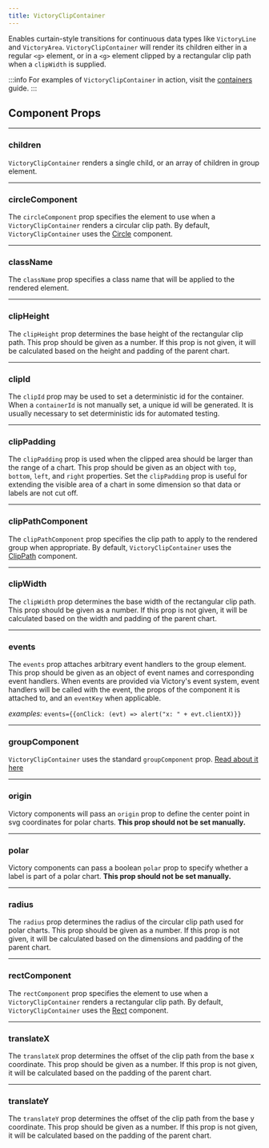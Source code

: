 ```yaml
---
title: VictoryClipContainer
---
```


Enables curtain-style transitions for continuous data types like `VictoryLine` and `VictoryArea`. `VictoryClipContainer` will render its children either in a regular `<g>` element, or in a `<g>` element clipped by a rectangular clip path when a `clipWidth` is supplied.

:::info
For examples of `VictoryClipContainer` in action, visit the [containers](/docs/guides/containers) guide.
:::

## Component Props

---

### children

<Badges>
  <TypeBadge value="ReactElement | ReactElement[]" />
</Badges>

`VictoryClipContainer` renders a single child, or an array of children in group element.

---

### circleComponent

<Badges>
  <TypeBadge value="ReactElement" />
  <DefaultsBadge value="<Circle/>" />
</Badges>

The `circleComponent` prop specifies the element to use when a `VictoryClipContainer` renders a circular clip path. By default, `VictoryClipContainer` uses the [Circle](/docs/api/victory-primitives#circle) component.

---

### className

<Badges>
  <TypeBadge value="string" />
</Badges>

The `className` prop specifies a class name that will be applied to the rendered element.

---

### clipHeight

<Badges>
  <TypeBadge value="number" />
</Badges>

The `clipHeight` prop determines the base height of the rectangular clip path. This prop should be
given as a number. If this prop is not given, it will be calculated based on the height and padding
of the parent chart.

---

### clipId

<Badges>
  <TypeBadge value="string | number" />
</Badges>

The `clipId` prop may be used to set a deterministic id for the container. When a `containerId` is not manually set, a unique id will be generated. It is usually necessary to set deterministic ids for automated testing.

---

### clipPadding

<Badges>
  <TypeBadge value="{ top: number, bottom: number, left: number, right: number }" />
</Badges>

The `clipPadding` prop is used when the clipped area should be larger than the range of a chart.
This prop should be given as an object with `top`, `bottom`, `left`, and `right` properties. Set
the `clipPadding` prop is useful for extending the visible area of a chart in some dimension so
that data or labels are not cut off.

---

### clipPathComponent

<Badges>
  <TypeBadge value="ReactElement" />
  <DefaultsBadge value="<ClipPath/>" />
</Badges>

The `clipPathComponent` prop specifies the clip path to apply to the rendered group when appropriate. By default, `VictoryClipContainer` uses the [ClipPath](/docs/api/victory-primitives#clippath) component.

---

### clipWidth

<Badges>
  <TypeBadge value="number" />
</Badges>

The `clipWidth` prop determines the base width of the rectangular clip path. This prop should be
given as a number. If this prop is not given, it will be calculated based on the width and padding
of the parent chart.

---

### events

<Badges>
  <TypeBadge value="object" />
</Badges>

The `events` prop attaches arbitrary event handlers to the group element. This prop should be given as an object of event names and corresponding event handlers. When events are provided via Victory's event system, event handlers will be called with the event, the props of the component it is attached to, and an `eventKey` when applicable.

_examples:_ `events={{onClick: (evt) => alert("x: " + evt.clientX)}}`

---

### groupComponent

<Badges>
  <TypeBadge value="ReactElement" />
  <DefaultsBadge value="<g/>" />
</Badges>

`VictoryClipContainer` uses the standard `groupComponent` prop. [Read about it here](/docs/api/victory-common-theme-props#groupcomponent)

---

### origin

<Badges>
  <TypeBadge value="{ x: number, y: number }" />
</Badges>

Victory components will pass an `origin` prop to define the center point in svg coordinates for polar charts. **This prop should not be set manually.**

---

### polar

<Badges>
  <TypeBadge value="boolean" />
</Badges>

Victory components can pass a boolean `polar` prop to specify whether a label is part of a polar chart. **This prop should not be set manually.**

---

### radius

<Badges>
  <TypeBadge value="number" />
</Badges>

The `radius` prop determines the radius of the circular clip path used for polar charts. This prop should be
given as a number. If this prop is not given, it will be calculated based on the dimensions and padding
of the parent chart.

---

### rectComponent

<Badges>
  <TypeBadge value="ReactElement" />
  <DefaultsBadge value="<Rect/>" />
</Badges>

The `rectComponent` prop specifies the element to use when a `VictoryClipContainer` renders a rectangular clip path. By default, `VictoryClipContainer` uses the [Rect](/docs/api/victory-primitives) component.

---

### translateX

<Badges>
  <TypeBadge value="number" />
</Badges>

The `translateX` prop determines the offset of the clip path from the base x coordinate. This prop
should be given as a number. If this prop is not given, it will be calculated based on the padding
of the parent chart.

---

### translateY

<Badges>
  <TypeBadge value="number" />
</Badges>

The `translateY` prop determines the offset of the clip path from the base y coordinate. This prop
should be given as a number. If this prop is not given, it will be calculated based on the padding
of the parent chart.
